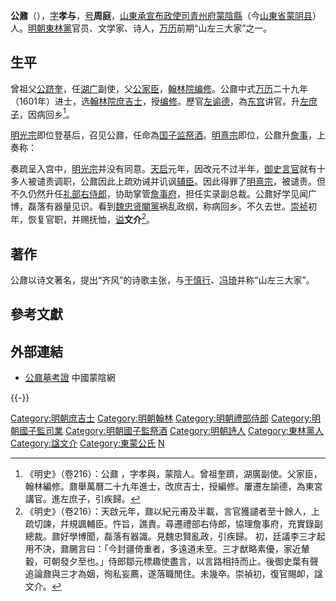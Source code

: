 {{明清人物信息框
| 姓名 = 公鼐
| 原名 =
| 圖片名稱= 
| 圖片大小 =
| 圖片說明 = 
| 最高職務 = 國子監祭酒
| 國家 = 大明 
| 爵位 =
| 籍貫 = [[山東|山東]][[青州府|青州府]][[蒙陰縣|蒙陰縣]]
| 族裔 = 
| 旗籍 = 
| 字號 = 字孝與，號周庭
| 諡號 = 文介
| 出生日期 = 嘉靖三十七年（1558年）
| 出生地點 =
| 逝世日期 = 天啟六年（1626年）
| 逝世地點 =
| 墓葬 =
| 配偶 = 
| 親屬 = （曾祖）[[公躋奎|公躋奎]]、（祖父）[[公一扬|公一扬]]<br>（父）[[公家臣|公家臣]]
| 出身 =
* 萬曆二十九年辛丑科進士出身
| 經歷 =
| 著作 = 
}}

'''公鼐'''（{{bd|1558年||1626年||Gong公}}），[[表字|字]]'''孝与'''，[[号|号]]'''周庭'''，[[山東承宣布政使司|山東承宣布政使司]][[青州府|青州府]][[蒙陰縣|蒙陰縣]]（今[[山東省|山東省]][[蒙阴县|蒙阴县]]）人。[[明朝|明朝]][[東林黨|東林黨]]官员、文学家、诗人，[[万历|万历]]前期“山左三大家”之一。

==生平==
曾祖父[[公跻奎|公跻奎]]，任[[湖广|湖广]]副使，父[[公家臣|公家臣]]，[[翰林院|翰林院]][[编修|编修]]。公鼐中式[[万历|万历]]二十九年（1601年）进士，选[[翰林院|翰林院]][[庶吉士|庶吉士]]，授[[编修|编修]]。歷官[[左谕德|左谕德]]，為[[东宫|东宫]]讲官。升[[左庶子|左庶子]]，因病回乡<ref>《明史》（卷216）：公鼐 ，字孝與，蒙陰人。曾祖奎躋，湖廣副使。父家臣，翰林編修。鼐舉萬曆二十九年進士，改庶吉士，授編修。屢遷左諭德，為東宮講官。進左庶子，引疾歸。</ref>。

[[明光宗|明光宗]]即位登基后，召见公鼐，任命為[[国子监祭酒|国子监祭酒]]。[[明熹宗|明熹宗]]即位，公鼐升[[詹事|詹事]]，上奏称：

{{Cquote|近来听说南北臣僚，议论先帝去世之事，迹象怪异，话语大都隐晦。我担心它在里巷中讹传，成为野史稗说，我暗暗痛心于此事。皇祖过去健在，原本没有册立爱子心思。只因大典很迟，因此再回头考虑册立事，所以导致分封三王的事，并因此产生了[[国本之争|国本之争]]。之后因[[梃击案|梃击案]]等事，导致政治混乱到极点。我曾担任宫中幕僚，目睹了狂妄阴谋的酝酿。当时朝廷以归向东宫的是小人，不归向东宫的是君子，最终全部清除清廉的朝廷大臣，并暗地除去太子的羽翼。这些勾连干扰政纪祸乱纲常。现在回想起来，依然寒心。大臣爱戴君主，保存真实不容虚伪。现在即将编纂实录，请求将光宗的事迹，另编一部。凡是一月的明纶善政，应该大书特书；对于那些听见的不同说法及后宫委曲的奥妙之事法，也都应直笔指责陈述，以编成信史。我虽然不贤，窃思自己敢于担当此任。<ref>《明史》（卷216）：光宗立，召拜祭酒。熹宗進鼐詹事，乃上疏曰：「近聞南北臣僚，論先帝升遐一事，跡涉怪異，語多隱藏，恐因委巷之訛準，流為湘山之稗說臣竊痛焉。皇祖在昔，原無立愛之心。祇因大典遲囝，於是繳還冊立之後，有三王並封之事，憂危竑議之後，有國本攸關之事。迨龐、劉之邪謀，張差之梃擊，而逆亂極矣。臣嘗備員宮僚，目睹狂謀孔熾，以歸向東宮者為小人，不向東宮者為君子。盡除朝士之清流，陰翦元良之羽翼。批根引蔓，干紀亂常。至今追想，猶為寒心。夫臣子愛君，存其真不存其偽。今實錄纂修在即，請將光宗事蹟，別為一錄。凡一月間明綸善政，固大書特書；其有聞見異詞及宮闈委曲之妙用，亦皆直筆指陳，勒成信史。臣雖不肖，竊敢任之。」疏入，不許。</ref>}}

奏疏呈入宫中，[[明光宗|明光宗]]并没有同意。[[天启|天启]]元年，因改元不过半年，[[御史|御史]][[言官|言官]]就有十多人被谴责调职，公鼐因此上疏劝诫并讥讽[[辅臣|辅臣]]。因此得罪了[[明熹宗|明熹宗]]，被谴责。但不久仍然升任[[礼部右侍郎|礼部右侍郎]]，协助掌管[[詹事府|詹事府]]，担任实录副总裁。公鼐好学见闻广博，磊落有器量见识。看到[[魏忠贤|魏忠贤]][[閹黨|閹黨]]祸乱政纲，称病回乡。不久去世。[[崇祯|崇祯]]初年，恢复官职，并赐抚恤，[[谥|谥]]'''文介'''<ref>《明史》（卷216）：天啟元年，鼐以紀元甫及半載，言官獲譴者至十餘人，上疏切諫，幷規諷輔臣。忤旨，譙責。尋遷禮部右侍郎，協理詹事府，充實錄副總裁。鼐好學博聞，磊落有器識。見魏忠賢亂政，引疾歸。 初，廷議李三才起用不決，鼐颺言曰：「今封疆倚重者，多遠道未至。三才猷略素優，家近輦轂，可朝發夕至也。」侍郎鄒元標趣使盡言，以言路相持而止。後御史葉有聲追論鼐與三才為姻，徇私妄薦，遂落職閒住。未幾卒。崇禎初，復官賜卹，諡文介。</ref>。

==著作==
公鼐以诗文著名，提出“齐风”的诗歌主张，与[[于慎行|于慎行]]、[[冯琦|冯琦]]并称“山左三大家”。

==參考文獻==
{{reflist|2}}

==外部連結==
*[https://web.archive.org/web/20150327062354/http://mygk.mengyin.gov.cn/ReadNews.asp?NewsID=1159 公鼐墓考證] 中國蒙陰網

{{-}}
{{並稱|山左三大家|[[于慎行|于慎行]] - [[公鼐|公　鼐]] - [[馮琦_(明朝)|馮　琦]]}}
{{萬曆二十九年辛丑科殿試金榜}}
{{Authority control}}

{{DEFAULTSORT:Gong公}}
[[Category:明朝庶吉士|Category:明朝庶吉士]]
[[Category:明朝翰林|Category:明朝翰林]]
[[Category:明朝禮部侍郎|Category:明朝禮部侍郎]]
[[Category:明朝國子監司業|Category:明朝國子監司業]]
[[Category:明朝國子監祭酒|Category:明朝國子監祭酒]]
[[Category:明朝詩人|Category:明朝詩人]]
[[Category:東林黨人|Category:東林黨人]]
[[Category:諡文介|Category:諡文介]]
[[Category:東蒙公氏|Category:東蒙公氏]]
[[Category:公姓|N]]